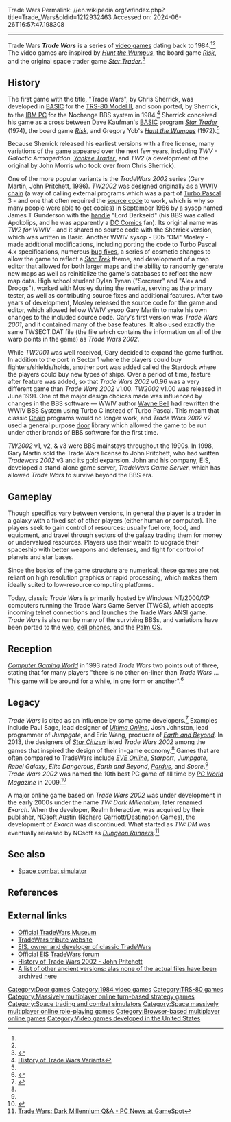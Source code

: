 Trade Wars
Permalink: //en.wikipedia.org/w/index.php?title=Trade_Wars&oldid=1212932463
Accessed on: 2024-06-26T16:57:47.198308



------
Trade Wars
{{short description|Series of video games}}
{{redirect|Imperial StarShip|Imperial Star Ships in ''Star Trek''|Mirror Universe}}
{{For|economic conflict|Trade war}}
{{Italic title}}
'''''Trade Wars''''' is a series of [[video game]]s dating back to 1984.<ref name="pc_world"/><ref name="twhistory"/> The video games are inspired by ''[[Hunt the Wumpus]]'', the board game ''[[Risk (game)|Risk]]'', and the original space trader game ''[[Star Trader]]''.<ref name="SherrickInterview">{{cite web | url=https://wiki.classictw.com/index.php/TradeWars_1_(Sherrick) | title=Chris Sherrick Interview | work=Official TradeWars Museum | access-date=7 March 2021}}</ref>

==History==
{{refimprove section|date=March 2024}}
The first game with the title, "Trade Wars", by Chris Sherrick, was developed in [[BASIC]] for the [[TRS-80 Model II]], and soon ported, by Sherrick, to the [[IBM PC]] for the Nochange BBS system in 1984.<ref name="twhistory">[http://www.eisonline.com/twhistory/ History of Trade Wars Variants<!-- Bot generated title -->]</ref> Sherrick conceived his game as a cross between Dave Kaufman's [[BASIC]] program ''[[Star Trader]]'' (1974), the board game ''[[Risk (game)|Risk]]'', and Gregory Yob's ''[[Hunt the Wumpus]]'' (1972).<ref name="twhistory"/>

Because Sherrick released his earliest versions with a free license, many variations of the game appeared over the next few years, including ''TWV - Galactic Armageddon'', ''[[Yankee Trader]]'', and ''TW2'' (a development of the original by John Morris who took over from Chris Sherrick).

One of the more popular variants is the ''TradeWars 2002'' series (Gary Martin, John Pritchett, 1986).  ''TW2002'' was designed originally as a [[WWIV]] [[Chain loading|chain]] (a way of calling external programs which was a part of [[Turbo Pascal]] 3 - and one that often required the [[source code]] to work, which is why so many people were able to get copies) in September 1986 by a sysop named James T Gunderson with the [[user (computing)|handle]] "Lord Darkseid" (his BBS was called Apokolips, and he was apparently a [[DC Comics]] fan). Its original name was ''TW2 for WWIV'' - and it shared no source code with the Sherrick version, which was written in Basic. Another WWIV sysop - B0b "OM" Mosley - made additional modifications, including porting the code to Turbo Pascal 4.x specifications, numerous [[bug fix]]es, a series of cosmetic changes to allow the game to reflect a ''[[Star Trek]]'' theme, and development of a map editor that allowed for both larger maps and the ability to randomly generate new maps as well as reinitialize the game's databases to reflect the new map data. High school student Dylan Tynan ("Sorcerer" and "Alex and Droogs"), worked with Mosley during the rewrite, serving as the primary tester, as well as contributing source fixes and additional features. After two years of development, Mosley released the source code for the game and editor, which allowed fellow WWIV sysop Gary Martin to make his own changes to the included source code. Gary's first version was ''Trade Wars 2001'', and it contained many of the base features. It also used exactly the same TWSECT.DAT file (the file which contains the information on all of the warp points in the game) as ''Trade Wars 2002''.

While ''TW2001'' was well received, Gary decided to expand the game further. In addition to the port in Sector 1 where the players could buy fighters/shields/holds, another port was added called the Stardock where the players could buy new types of ships. Over a period of time, feature after feature was added, so that ''Trade Wars 2002'' v0.96 was a very different game than ''Trade Wars 2002'' v1.00. ''TW2002'' v1.00 was released in June 1991. One of the major design choices made was influenced by changes in the BBS software &mdash; WWIV author [[Wayne Bell (computer specialist)|Wayne Bell]] had rewritten the WWIV BBS System using Turbo C instead of Turbo Pascal. This meant that classic [[Chain loading|Chain]] programs would no longer work, and ''Trade Wars 2002'' v2 used a general purpose [[BBS door|door]] library which allowed the game to be run under other brands of BBS software for the first time.

''TW2002'' v1, v2, & v3 were BBS mainstays throughout the 1990s. In 1998, Gary Martin sold the Trade Wars license to John Pritchett, who had written ''Tradewars 2002'' v3 and its gold expansion. John and his company, EIS, developed a stand-alone game server, ''TradeWars Game Server'', which has allowed ''Trade Wars'' to survive beyond the BBS era.

==Gameplay==
Though specifics vary between versions, in general the player is a trader in a galaxy with a fixed set of other players (either human or computer). The players seek to gain control of resources: usually fuel ore, food, and equipment, and travel through sectors of the galaxy trading them for money or undervalued resources. Players use their wealth to upgrade their spaceship with better weapons and defenses, and fight for control of planets and star bases.

Since the basics of the game structure are numerical, these games are not reliant on high resolution graphics or rapid processing, which makes them ideally suited to low-resource computing platforms.

Today, classic ''Trade Wars'' is primarily hosted by Windows NT/2000/XP computers running the Trade Wars Game Server (TWGS), which accepts incoming telnet connections and launches the Trade Wars ANSI game. ''Trade Wars'' is also run by many of the surviving BBSs, and variations have been ported to the [[World Wide Web|web]], [[cell phone]]s, and the [[Palm OS]].

==Reception==
''[[Computer Gaming World]]'' in 1993 rated ''Trade Wars'' two points out of three, stating that for many players "there is no 
other on-liner than ''Trade Wars'' ... This game will be around for a while, in one form or another".<ref name="shefski199305">{{cite magazine | url=http://www.cgwmuseum.org/galleries/index.php?year=1993&pub=2&id=106 | title=A survey of gems to be found on private bulletin board systems | magazine=Computer Gaming World | date=May 1993 | access-date=7 July 2014 | author=Shefski, William J. | pages=64}}</ref>

==Legacy==
''Trade Wars'' is cited as an influence by some game developers.<ref name="twinfluences">{{cite web |url=https://wiki.classictw.com/index.php/Media_-_Influenced_By_TradeWars | title=Influenced by Trade Wars | work=Official TradeWars Museum | access-date=6 March 2021}}</ref>{{better source needed|date=June 2022}} Examples include Paul Sage, lead designer of ''[[Ultima Online]]'', Josh Johnston, lead programmer of ''Jumpgate'', and Eric Wang, producer of ''[[Earth and Beyond]]''. In 2013, the designers of ''[[Star Citizen]]'' listed ''Trade Wars 2002'' among the games that inspired the design of their in-game economy.<ref name="twinfluences"/> Games that are often compared to TradeWars include ''[[EVE Online]]'', ''Starport'', ''Jumpgate'', ''Rebel Galaxy'', ''Elite Dangerous'', ''Earth and Beyond'', ''[[Pardus (browser game)|Pardus]]'', and ''Spore''.<ref name="twinfluences"/> ''Trade Wars 2002'' was named the 10th best PC game of all time by ''[[PC World Magazine]]'' in 2009.<ref name="pc_world">{{Cite web | last = Edwards | first = Benj | title = The Ten Greatest PC Games Ever | publisher = [[PC World (magazine)|PC World]] | date = February 8, 2009 | url=http://www.pcworld.com/article/158850/best_pc_games.html#slide2 | access-date = 2010-01-03}}</ref>

A major online game based on ''Trade Wars 2002'' was under development in the early 2000s under the name ''TW: Dark Millennium'', later renamed ''Exarch''. When the developer, Realm Interactive, was acquired by their publisher, [[NCsoft]] Austin ([[Richard Garriott]]/[[Destination Games]]), the development of ''Exarch'' was discontinued. What started as ''TW: DM'' was eventually released by NCsoft as ''[[Dungeon Runners]]''.<ref>[http://www.gamespot.com/pc/strategy/exarch/news.html?sid=2708152&mode=recent Trade Wars: Dark Millennium Q&A - PC News at GameSpot<!-- Bot generated title -->]</ref>

==See also==
* [[Space combat simulator]]

==References==
{{reflist}}

==External links==
* [http://wiki.classictw.com Official TradeWars Museum]
* [http://www.tradewars.com TradeWars tribute website]
* [http://www.eisonline.com/ EIS, owner and developer of classic TradeWars]
* [http://www.classictw.com Official EIS TradeWars forum]
* [http://www.bbsdocumentary.com/library/PROGRAMS/DOORS/TRADEWARS/tradewars.html History of Trade Wars 2002 - John Pritchett]
* [https://web.archive.org/web/20100323022213/http://www.tmcbbs.com/twvariants.html A list of other ancient versions; alas none of the actual files have been archived here]

[[Category:Door games]]
[[Category:1984 video games]]
[[Category:TRS-80 games]]
[[Category:Massively multiplayer online turn-based strategy games]]
[[Category:Space trading and combat simulators]]
[[Category:Space massively multiplayer online role-playing games]]
[[Category:Browser-based multiplayer online games]]
[[Category:Video games developed in the United States]]